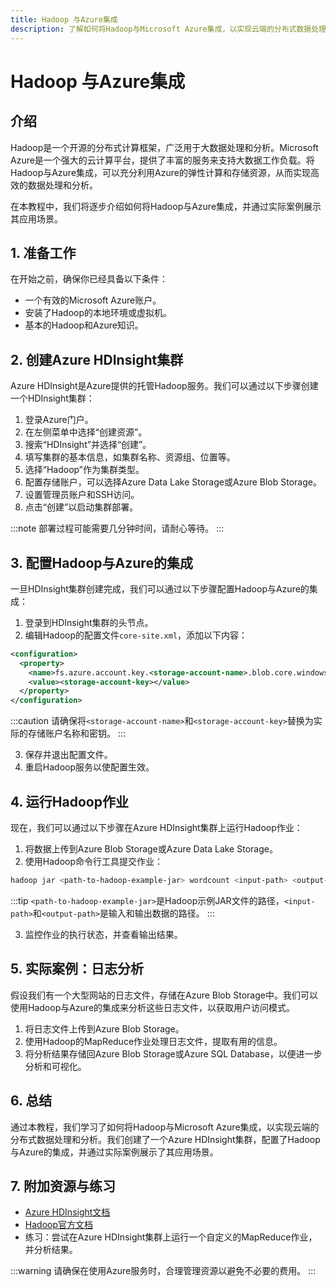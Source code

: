 ```yaml
---
title: Hadoop 与Azure集成
description: 了解如何将Hadoop与Microsoft Azure集成，以实现云端的分布式数据处理和分析。
---
```


# Hadoop 与Azure集成

## 介绍

Hadoop是一个开源的分布式计算框架，广泛用于大数据处理和分析。Microsoft Azure是一个强大的云计算平台，提供了丰富的服务来支持大数据工作负载。将Hadoop与Azure集成，可以充分利用Azure的弹性计算和存储资源，从而实现高效的数据处理和分析。

在本教程中，我们将逐步介绍如何将Hadoop与Azure集成，并通过实际案例展示其应用场景。

## 1. 准备工作

在开始之前，确保你已经具备以下条件：

- 一个有效的Microsoft Azure账户。
- 安装了Hadoop的本地环境或虚拟机。
- 基本的Hadoop和Azure知识。

## 2. 创建Azure HDInsight集群

Azure HDInsight是Azure提供的托管Hadoop服务。我们可以通过以下步骤创建一个HDInsight集群：

1. 登录Azure门户。
2. 在左侧菜单中选择“创建资源”。
3. 搜索“HDInsight”并选择“创建”。
4. 填写集群的基本信息，如集群名称、资源组、位置等。
5. 选择“Hadoop”作为集群类型。
6. 配置存储账户，可以选择Azure Data Lake Storage或Azure Blob Storage。
7. 设置管理员账户和SSH访问。
8. 点击“创建”以启动集群部署。

:::note
部署过程可能需要几分钟时间，请耐心等待。
:::

## 3. 配置Hadoop与Azure的集成

一旦HDInsight集群创建完成，我们可以通过以下步骤配置Hadoop与Azure的集成：

1. 登录到HDInsight集群的头节点。
2. 编辑Hadoop的配置文件`core-site.xml`，添加以下内容：

```xml
<configuration>
  <property>
    <name>fs.azure.account.key.<storage-account-name>.blob.core.windows.net</name>
    <value><storage-account-key></value>
  </property>
</configuration>
```

:::caution
请确保将`<storage-account-name>`和`<storage-account-key>`替换为实际的存储账户名称和密钥。
:::

3. 保存并退出配置文件。
4. 重启Hadoop服务以使配置生效。

## 4. 运行Hadoop作业

现在，我们可以通过以下步骤在Azure HDInsight集群上运行Hadoop作业：

1. 将数据上传到Azure Blob Storage或Azure Data Lake Storage。
2. 使用Hadoop命令行工具提交作业：

```bash
hadoop jar <path-to-hadoop-example-jar> wordcount <input-path> <output-path>
```

:::tip
`<path-to-hadoop-example-jar>`是Hadoop示例JAR文件的路径，`<input-path>`和`<output-path>`是输入和输出数据的路径。
:::

3. 监控作业的执行状态，并查看输出结果。

## 5. 实际案例：日志分析

假设我们有一个大型网站的日志文件，存储在Azure Blob Storage中。我们可以使用Hadoop与Azure的集成来分析这些日志文件，以获取用户访问模式。

1. 将日志文件上传到Azure Blob Storage。
2. 使用Hadoop的MapReduce作业处理日志文件，提取有用的信息。
3. 将分析结果存储回Azure Blob Storage或Azure SQL Database，以便进一步分析和可视化。

## 6. 总结

通过本教程，我们学习了如何将Hadoop与Microsoft Azure集成，以实现云端的分布式数据处理和分析。我们创建了一个Azure HDInsight集群，配置了Hadoop与Azure的集成，并通过实际案例展示了其应用场景。

## 7. 附加资源与练习

- [Azure HDInsight文档](https://docs.microsoft.com/en-us/azure/hdinsight/)
- [Hadoop官方文档](https://hadoop.apache.org/docs/current/)
- 练习：尝试在Azure HDInsight集群上运行一个自定义的MapReduce作业，并分析结果。

:::warning
请确保在使用Azure服务时，合理管理资源以避免不必要的费用。
:::